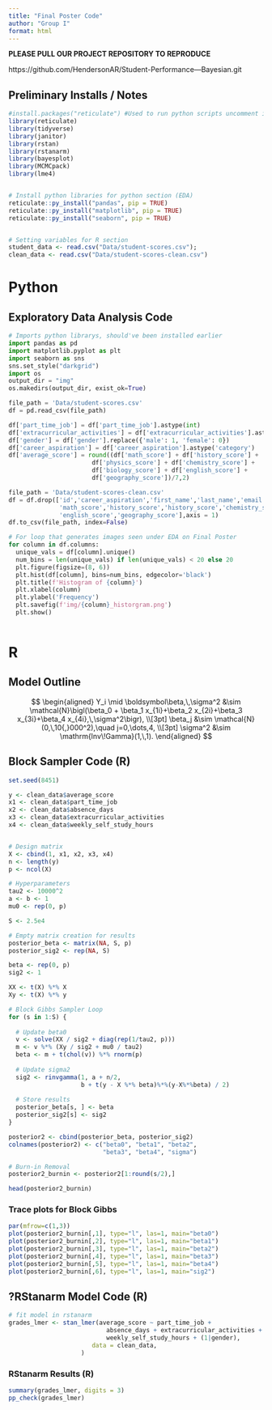 ```yaml
---
title: "Final Poster Code"
author: "Group I"
format: html
---
```


**PLEASE PULL OUR PROJECT REPOSITORY TO REPRODUCE**

https://github.com/HendersonAR/Student-Performance---Bayesian.git

## Preliminary Installs / Notes

```r
#install.packages("reticulate") #Used to run python scripts uncomment if you need it
library(reticulate)
library(tidyverse)
library(janitor)
library(rstan)
library(rstanarm)
library(bayesplot)
library(MCMCpack)
library(lme4)


# Install python libraries for python section (EDA)
reticulate::py_install("pandas", pip = TRUE) 
reticulate::py_install("matplotlib", pip = TRUE)
reticulate::py_install("seaborn", pip = TRUE)


# Setting variables for R section
student_data <- read.csv("Data/student-scores.csv"); 
clean_data <- read.csv("Data/student-scores-clean.csv")
```

# Python

## Exploratory Data Analysis Code

```python

# Imports python librarys, should've been installed earlier
import pandas as pd
import matplotlib.pyplot as plt
import seaborn as sns
sns.set_style("darkgrid")
import os
output_dir = "img"
os.makedirs(output_dir, exist_ok=True)
```

```python

file_path = 'Data/student-scores.csv'
df = pd.read_csv(file_path)

df['part_time_job'] = df['part_time_job'].astype(int)
df['extracurricular_activities'] = df['extracurricular_activities'].astype(int)
df['gender'] = df['gender'].replace({'male': 1, 'female': 0})
df['career_aspiration'] = df['career_aspiration'].astype('category')
df['average_score'] = round((df['math_score'] + df['history_score'] +
                       df['physics_score'] + df['chemistry_score'] +
                       df['biology_score'] + df['english_score'] +
                       df['geography_score'])/7,2)
```

```python
file_path = 'Data/student-scores-clean.csv'
df = df.drop(['id','career_aspiration','first_name','last_name','email','career_aspiration',
              'math_score','history_score','history_score','chemistry_score','biology_score',
              'english_score','geography_score'],axis = 1)
df.to_csv(file_path, index=False)
```

```python

# For loop that generates images seen under EDA on Final Poster
for column in df.columns:
  unique_vals = df[column].unique()
  num_bins = len(unique_vals) if len(unique_vals) < 20 else 20
  plt.figure(figsize=(8, 6))
  plt.hist(df[column], bins=num_bins, edgecolor='black')
  plt.title(f'Histogram of {column}')
  plt.xlabel(column)
  plt.ylabel('Frequency')
  plt.savefig(f'img/{column}_historgram.png')
  plt.show()
  
```

# R

## Model Outline

$$
\begin{aligned}
Y_i \mid \boldsymbol\beta,\,\sigma^2 
  &\sim \mathcal{N}\bigl(\beta_0 + \beta_1 x_{1i}+\beta_2 x_{2i}+\beta_3 x_{3i}+\beta_4 x_{4i},\,\sigma^2\bigr),
  \\[3pt]
\beta_j &\sim \mathcal{N}(0,\,10{,}000^2),\quad j=0,\dots,4,
  \\[3pt]
\sigma^2 &\sim \mathrm{Inv\!Gamma}(1,\,1).
\end{aligned}
$$

## Block Sampler Code (R)

```r
set.seed(8451)

y <- clean_data$average_score
x1 <- clean_data$part_time_job
x2 <- clean_data$absence_days
x3 <- clean_data$extracurricular_activities
x4 <- clean_data$weekly_self_study_hours


# Design matrix 
X <- cbind(1, x1, x2, x3, x4)
n <- length(y)
p <- ncol(X)

# Hyperparameters
tau2 <- 10000^2
a <- b <- 1
mu0 <- rep(0, p)  

S <- 2.5e4

# Empty matrix creation for results
posterior_beta <- matrix(NA, S, p)
posterior_sig2 <- rep(NA, S)

beta <- rep(0, p)
sig2 <- 1

XX <- t(X) %*% X
Xy <- t(X) %*% y

# Block Gibbs Sampler Loop
for (s in 1:S) {
  
  # Update beta0
  v <- solve(XX / sig2 + diag(rep(1/tau2, p)))  
  m <- v %*% (Xy / sig2 + mu0 / tau2) 
  beta <- m + t(chol(v)) %*% rnorm(p)  
  
  # Update sigma2
  sig2 <- rinvgamma(1, a + n/2, 
                    b + t(y - X %*% beta)%*%(y-X%*%beta) / 2)
  
  # Store results
  posterior_beta[s, ] <- beta
  posterior_sig2[s] <- sig2
}

posterior2 <- cbind(posterior_beta, posterior_sig2)
colnames(posterior2) <- c("beta0", "beta1", "beta2", 
                          "beta3", "beta4", "sigma")

# Burn-in Removal 
posterior2_burnin <- posterior2[1:round(s/2),]

head(posterior2_burnin)
```

### Trace plots for Block Gibbs

```r
par(mfrow=c(1,3))
plot(posterior2_burnin[,1], type="l", las=1, main="beta0")
plot(posterior2_burnin[,2], type="l", las=1, main="beta1")
plot(posterior2_burnin[,3], type="l", las=1, main="beta2")
plot(posterior2_burnin[,4], type="l", las=1, main="beta3")
plot(posterior2_burnin[,5], type="l", las=1, main="beta4")
plot(posterior2_burnin[,6], type="l", las=1, main="sig2")
```

## ?RStanarm Model Code (R)

```r
# fit model in rstanarm
grades_lmer <- stan_lmer(average_score ~ part_time_job + 
                           absence_days + extracurricular_activities + 
                           weekly_self_study_hours + (1|gender), 
                       data = clean_data,
                    )


```

### RStanarm Results (R)

```r
summary(grades_lmer, digits = 3)
pp_check(grades_lmer)
```

